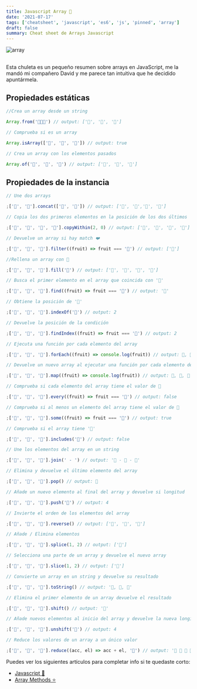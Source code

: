 ```yaml
---
title: Javascript Array 📑
date: '2021-07-17'
tags: ['cheatsheet', 'javascript', 'es6', 'js', 'pinned', 'array']
draft: false
summary: Cheat sheet de Arrays Javascript
---
```


<div className="flex justify-center">
  <Image alt="array" src="/static/blog/chuletas/javascript-array.jpg" width={768} height={476} />
</div>

<section>

##

Esta chuleta es un pequeño resumen sobre arrays en JavaScript, me la mandó mi compañero David y me parece tan intuitiva que he decidido apuntármela.

</section>

<section id="static">

## Propiedades estáticas

```javascript
//Crea un array desde un string

Array.from('🍐🍉🍒') // output: ['🍐', '🍉', '🍒']
```

```javascript
// Comprueba si es un array

Array.isArray(['🍐', '🍉', '🍒']) // output: true
```

```javascript
// Crea un array con los elementos pasados

Array.of('🍐', '🍉', '🍒') // output: ['🍐', '🍉', '🍒']
```

</section>
<section id="instance">

## Propiedades de la instancia

```javascript
// Une dos arrays

;['🍐', '🍉'].concat(['🍒', '🍌']) // output: ['🍐', '🍉','🍒', '🍌']
```

```javascript
// Copia los dos primeros elementos en la posición de los dos últimos

;['🍐', '🍉', '🍒', '🍌'].copyWithin(2, 0) // output: ['🍐', '🍉', '🍐', '🍉']
```

```javascript
// Devuelve un array si hay match ❤️

;['🍐', '🍉', '🍒'].filter((fruit) => fruit === '🍒') // output: ['🍒']
```

```javascript
//Rellena un array con 🍑

;['🍐', '🍉', '🍒'].fill('🍑') // output: ['🍑', '🍑', '🍑', '🍑']
```

```javascript
// Busca el primer elemento en el array que coincida con '🍒'

;['🍐', '🍉', '🍒'].find((fruit) => fruit === '🍒') // output: '🍒'
```

```javascript
// Obtiene la posición de '🍒'

;['🍐', '🍉', '🍒'].indexOf('🍒') // output: 2
```

```javascript
// Devuelve la posición de la condición

;['🍐', '🍉', '🍒'].findIndex((fruit) => fruit === '🍒') // output: 2
```

```javascript
// Ejecuta una función por cada elemento del array

;['🍐', '🍉', '🍒'].forEach((fruit) => console.log(fruit)) // output: 🍐, 🍉, 🍒
```

```javascript
// Devuelve un nuevo array al ejecutar una función por cada elemento del array

;['🍐', '🍉', '🍒'].map((fruit) => console.log(fruit)) // output: 🍐, 🍉, 🍒
```

```javascript
// Comprueba si cada elemento del array tiene el valor de 🍒

;['🍐', '🍉', '🍒'].every((fruit) => fruit === '🍒') // output: false
```

```javascript
// Comprueba si al menos un elemento del array tiene el valor de 🍒

;['🍐', '🍉', '🍒'].some((fruit) => fruit === '🍒') // output: true
```

```javascript
// Comprueba si el array tiene '🍇'

;['🍐', '🍉', '🍒'].includes('🍇') // output: false
```

```javascript
// Une los elementos del array en un string

;['🍐', '🍉', '🍒'].join(' - ') // output: '🍐 - 🍉 - 🍒'
```

```javascript
// Elimina y devuelve el último elemento del array

;['🍐', '🍉', '🍒'].pop() // output: 🍒
```

```javascript
// Añade un nuevo elemento al final del array y devuelve si longitud

;['🍐', '🍉', '🍒'].push('🍌') // output: 4
```

```javascript
// Invierte el orden de los elementos del array

;['🍐', '🍉', '🍒'].reverse() // output: ['🍒', '🍉', '🍐']
```

```javascript
// Añade / Elimina elementos

;['🍐', '🍉', '🍒'].splice(1, 2) // output: ['🍐']
```

```javascript
// Selecciona una parte de un array y devuelve el nuevo array

;['🍐', '🍉', '🍒'].slice(1, 2) // output: ['🍉']
```

```javascript
// Convierte un array en un string y devuelve su resultado

;['🍐', '🍉', '🍒'].toString() // output: '🍐, 🍉, 🍒'
```

```javascript
// Elimina el primer elemento de un array devuelve el resultado

;['🍐', '🍉', '🍒'].shift() // output: '🍐'
```

```javascript
// Añade nuevos elementos al inicio del array y devuelve la nueva longitud

;['🍐', '🍉', '🍒'].unshift('🍌') // output: 4
```

```javascript
// Reduce los valores de un array a un único valor

;['🍐', '🍉', '🍒'].reduce((acc, el) => acc + el, '🍉') // output: '🍉 🍐 🍉 🍒'
```

</section>

Puedes ver los siguientes artículos para completar info si te quedaste corto:

- [Javascript 📑](/blog/chuletas/javascript)
- [Array Methods ⭐](/blog/javascript/array-methods)
